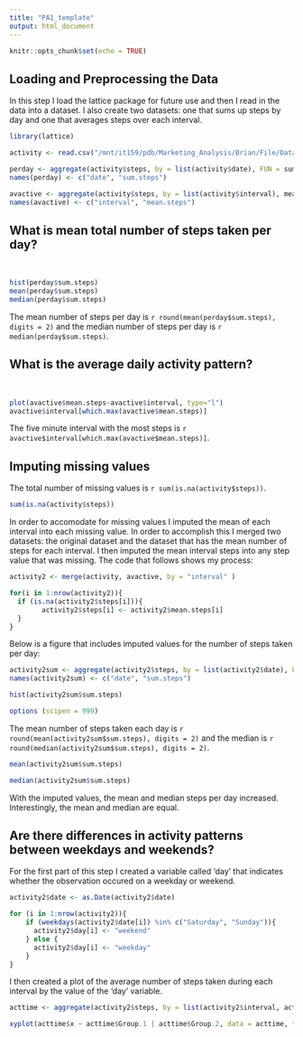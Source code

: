 ```yaml
---
title: "PA1_template"
output: html_document
---
```


```r
knitr::opts_chunk$set(echo = TRUE)
```

## Loading and Preprocessing the Data

In this step I load the lattice package for future use and then I read in the data into a dataset. I also create two datasets: one that sums up steps by day and one that averages steps over each interval. 

```r

library(lattice)

activity <- read.csv("/mnt/it159/pdb/Marketing_Analysis/Brian/File/Data Science/Reproducible Research/activity.csv")

perday <- aggregate(activity$steps, by = list(activity$date), FUN = sum, na.rm = TRUE)
names(perday) <- c("date", "sum.steps")

avactive <- aggregate(activity$steps, by = list(activity$interval), mean, na.rm = TRUE)
names(avactive) <- c("interval", "mean.steps")

```

## What is mean total number of steps taken per day?  
<br>
```r
hist(perday$sum.steps)
mean(perday$sum.steps)
median(perday$sum.steps)
```

The mean number of steps per day is `r round(mean(perday$sum.steps), digits = 2)` and the median number of steps per day is `r median(perday$sum.steps)`.

## What is the average daily activity pattern?
<br>
```r
plot(avactive$mean.steps~avactive$interval, type="l")
avactive$interval[which.max(avactive$mean.steps)]
```
The five minute interval with the most steps is `r avactive$interval[which.max(avactive$mean.steps)]`.

## Imputing missing values

The total number of missing values is `r sum(is.na(activity$steps))`.

```r
sum(is.na(activity$steps))
```

In order to accomodate for missing values I imputed the mean of each interval into each missing value. In order to accomplish this I merged two datasets: the original dataset and the dataset that has the mean number of steps for each interval. I then imputed the mean interval steps into any step value that was missing. The code that follows shows my process:

```r
activity2 <- merge(activity, avactive, by = "interval" )

for(i in 1:nrow(activity2)){
  if (is.na(activity2$steps[i])){ 
        activity2$steps[i] <- activity2$mean.steps[i]
  }
}
```

Below is a figure that includes imputed values for the number of steps taken per day:

```r
activity2sum <- aggregate(activity2$steps, by = list(activity2$date), FUN = sum)
names(activity2sum) <- c("date", "sum.steps")

hist(activity2sum$sum.steps)

options (scipen = 999)
```

The mean number of steps taken each day is `r round(mean(activity2sum$sum.steps), digits = 2)` and the median is `r round(median(activity2sum$sum.steps), digits = 2)`.

```r
mean(activity2sum$sum.steps)

median(activity2sum$sum.steps)
```

With the imputed values, the mean and median steps per day increased. Interestingly, the mean and median are equal. 

## Are there differences in activity patterns between weekdays and weekends?

For the first part of this step I created a variable called 'day' that indicates whether the observation occured on a weekday or weekend.

```r
activity2$date <- as.Date(activity2$date)

for (i in 1:nrow(activity2)){
    if (weekdays(activity2$date[i]) %in% c("Saturday", "Sunday")){
      activity2$day[i] <- "weekend"
    } else {
      activity2$day[i] <- "weekday"
    }
}
```

I then created a plot of the average number of steps taken during each interval by the value of the 'day' variable. 

```r
acttime <- aggregate(activity2$steps, by = list(activity2$interval, activity2$day), FUN = mean)

xyplot(acttime$x ~ acttime$Group.1 | acttime$Group.2, data = acttime, type = "l", xlab = "Interval", ylab = "Mean steps")
```